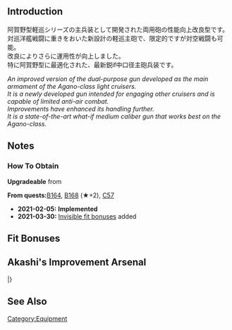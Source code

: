 {{EquipmentInfo}}

==Introduction==
阿賀野型軽巡シリーズの主兵装として開発された両用砲の性能向上改良型です。<br>
対巡洋艦戦闘に重きをおいた新設計の軽巡主砲で、限定的ですが対空戦闘も可能。<br>
改良によりさらに運用性が向上しました。<br>
特に阿賀野型に最適化された、最新鋭if中口径主砲兵装です。

''An improved version of the dual-purpose gun developed as the main armament of the Agano-class light cruisers.''<br>
''It is a newly developed gun intended for engaging other cruisers and is capable of limited anti-air combat.''<br>
''Improvements have enhanced its handling further.''<br>
''It is a state-of-the-art what-if medium caliber gun that works best on the Agano-class.''

==Notes==
<div class="mw-collapsible"><h3>How To Obtain</h3>
<div class="mw-collapsible-content">
'''Upgradeable''' from {{Equipment/Link|15.2cm Twin Gun Mount Kai}}

'''From quests: '''[[Quests#B164|B164]], [[Quests#B168|B168]] (★+2), [[Quests#C57|C57]]

</div></div>


<div class="mw-collapsible><h3>Updates History</h3>
<div class="mw-collapsible-content>
* '''2021-02-05:''' '''Implemented'''
* '''2021-03-30:''' [[Gun Fit Bonuses|Invisible fit bonuses]] added
</div></div>

==Fit Bonuses==
{{:15.2cm Twin Gun Mount Kai Ni/Bonuses}}

==Akashi's Improvement Arsenal==
{{AkashiWorkshop}}
{{AkashiWorkshopLine
|Name=15.2cm Twin Gun Mount Kai Ni
|ItemType=RedGunMedium
|Fuel=30
|Ammo=100
|Steel=110
|Baux=50
|Mats0-5=5/6
|Mats6-9=7/9
|Mats10=-
|Screws0-5=3/4
|Screws6-9=4/6
|Screws10=-
|EquipConsume0-5=1x{{Radar|Type 22 Surface RADAR}}
|EquipConsume6-9=2x{{RedGunMedium|15.2cm_Twin_Gun_Mount}}
|EquipConsume10=-
|Sun=S
|Thu=S
|Fri=S
|Sat=S
|2ndShip=[[Noshiro]]
|Notes=
}}
|}

==See Also==
{{Equipmentlist}}
[[Category:Equipment]]